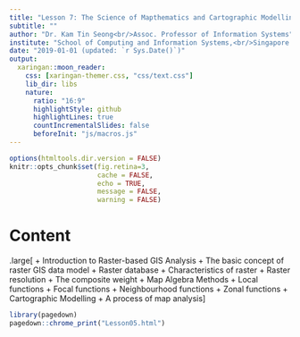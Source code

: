 ```yaml
---
title: "Lesson 7: The Science of Mapthematics and Cartographic Modelling"
subtitle: ""  
author: "Dr. Kam Tin Seong<br/>Assoc. Professor of Information Systems"
institute: "School of Computing and Information Systems,<br/>Singapore Management University"
date: "2019-01-01 (updated: `r Sys.Date()`)"
output:
  xaringan::moon_reader:
    css: [xaringan-themer.css, "css/text.css"]
    lib_dir: libs
    nature:
      ratio: "16:9"
      highlightStyle: github
      highlightLines: true
      countIncrementalSlides: false
      beforeInit: "js/macros.js"
---
```

```r
options(htmltools.dir.version = FALSE)
knitr::opts_chunk$set(fig.retina=3,
                      cache = FALSE,
                      echo = TRUE,
                      message = FALSE, 
                      warning = FALSE)
```

# Content

.large[
+ Introduction to Raster-based GIS Analysis
  + The basic concept of raster GIS data model
  + Raster database
  + Characteristics of raster
  + Raster resolution
  + The composite weight
+ Map Algebra Methods
  + Local functions
  + Focal functions
  + Neighbourhood functions
  + Zonal functions
+ Cartographic Modelling
  + A process of map analysis
]
















```r
library(pagedown)
pagedown::chrome_print("Lesson05.html")
```


